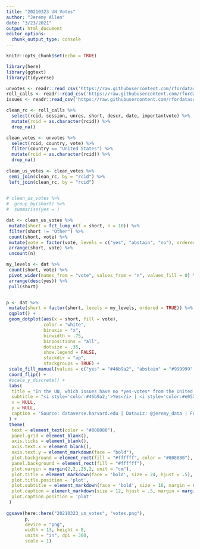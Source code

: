 ```yaml
---
title: "20210323 UN Votes"
author: "Jeremy Allen"
date: "3/23/2021"
output: html_document
editor_options: 
  chunk_output_type: console
---
```


```r
knitr::opts_chunk$set(echo = TRUE)
```

```r

library(here)
library(ggtext)
library(tidyverse)

```

```r

unvotes <- readr::read_csv('https://raw.githubusercontent.com/rfordatascience/tidytuesday/master/data/2021/2021-03-23/unvotes.csv')
roll_calls <- readr::read_csv('https://raw.githubusercontent.com/rfordatascience/tidytuesday/master/data/2021/2021-03-23/roll_calls.csv')
issues <- readr::read_csv('https://raw.githubusercontent.com/rfordatascience/tidytuesday/master/data/2021/2021-03-23/issues.csv')

```

```r
 
clean_rc <- roll_calls %>% 
  select(rcid, session, unres, short, descr, date, importantvote) %>% 
  mutate(rcid = as.character(rcid)) %>% 
  drop_na()

clean_votes <- unvotes %>% 
  select(rcid, country, vote) %>% 
  filter(country == "United States") %>% 
  mutate(rcid = as.character(rcid)) %>% 
  drop_na()
 
clean_us_votes <- clean_votes %>%
 semi_join(clean_rc, by = "rcid") %>% 
 left_join(clean_rc, by = "rcid")
 
```

```r

# clean_us_votes %>% 
#  group_by(short) %>% 
#  summarise(yes = )

dat <- clean_us_votes %>% 
 mutate(short = fct_lump_n(f = short, n = 10)) %>% 
 filter(short != "Other") %>% 
 count(short, vote) %>% 
 mutate(vote = factor(vote, levels = c("yes", "abstain", "no"), ordered = TRUE)) %>%
 arrange(short, vote) %>% 
 uncount(n)

my_levels <- dat %>% 
 count(short, vote) %>% 
 pivot_wider(names_from = "vote", values_from = "n", values_fill = 0) %>% 
 arrange(desc(yes)) %>% 
 pull(short)



```

```r

p <- dat %>% 
 mutate(short = factor(short, levels = my_levels, ordered = TRUE)) %>% 
 ggplot() +
 geom_dotplot(aes(x = short, fill = vote),
              color = "white",
              binaxis = "x",
              binwidth = .75,
              binpositions = "all",
              dotsize = .35,
              show.legend = FALSE,
              stackdir = "up",
              stackgroups = TRUE) +
 scale_fill_manual(values = c("yes" = "#46b9a2", "abstain" = "#999999", "no" = "#e05281")) +
 coord_flip() +
 #scale_y_discrete() +
 labs(
  title = "In the UN, which issues have no *yes-votes* from the United States?",
  subtitle = "<i style='color:#46b9a2;'>Yes</i> | <i style='color:#e05281;'>No</i> | <i style='color:#999999;'>Abstain</i>",
  x = NULL,
  y = NULL,
  caption = "Source: dataverse.harvard.edu | Dataviz: @jeremy_data | For the R for Data Science Online Learning Community"
 ) +
 theme(
  text = element_text(color = "#808080"),
  panel.grid = element_blank(),
  axis.ticks = element_blank(),
  axis.text.x = element_blank(),
  axis.text.y = element_markdown(face = "bold"),
  plot.background = element_rect(fill = "#ffffff", color = "#808080"),
  panel.background = element_rect(fill = "#ffffff"),
  plot.margin = margin(2,2,.25,2, unit = "cm"),
  plot.title = element_markdown(face = 'bold', size = 24, hjust = .5),
  plot.title.position = 'plot',
  plot.subtitle = element_markdown(face = 'bold', size = 16, margin = margin(.5,0,2,0, unit = "cm"), hjust = .5),
  plot.caption = element_markdown(size = 12, hjust = .5, margin = margin(1,0,0,0, unit = "cm")),
  plot.caption.position = 'plot'
 )
 
ggsave(here::here("20210323_un_votes", "votes.png"),
       p,
       device = "png",
       width = 13, height = 8,
       units = "in", dpi = 300,
       scale = 1)

```

